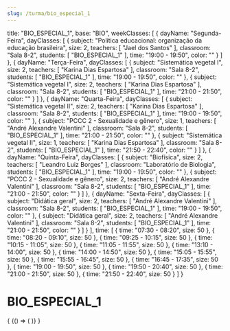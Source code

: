 ```yaml
---
slug: /turma/bio_especial_1
---
```

  title: "BIO_ESPECIAL_1",
  base: "BIO",
  weekClasses: [
    {
      dayName: "Segunda-Feira",
      dayClasses: [
        {
          subject: "Política educacional: organização da educação brasileira",
          size: 2,
          teachers: [
            "Jael dos Santos"
          ],
          classroom: "Sala 8-2",
          students: [
            "BIO_ESPECIAL_1"
          ],
          time: "19:00 - 19:50",
          color: ""
        }
      ]
    },
    {
      dayName: "Terça-Feira",
      dayClasses: [
        {
          subject: "Sistemática vegetal I",
          size: 2,
          teachers: [
            "Karina Dias Espartosa"
          ],
          classroom: "Sala 8-2",
          students: [
            "BIO_ESPECIAL_1"
          ],
          time: "19:00 - 19:50",
          color: ""
        },
        {
          subject: "Sistemática vegetal I",
          size: 2,
          teachers: [
            "Karina Dias Espartosa"
          ],
          classroom: "Sala 8-2",
          students: [
            "BIO_ESPECIAL_1"
          ],
          time: "21:00 - 21:50",
          color: ""
        }
      ]
    },
    {
      dayName: "Quarta-Feira",
      dayClasses: [
        {
          subject: "Sistemática vegetal II",
          size: 2,
          teachers: [
            "Karina Dias Espartosa"
          ],
          classroom: "Sala 8-2",
          students: [
            "BIO_ESPECIAL_1"
          ],
          time: "19:00 - 19:50",
          color: ""
        },
        {
          subject: "PCCC 2 - Sexualidade e gênero",
          size: 1,
          teachers: [
            "André Alexandre Valentini"
          ],
          classroom: "Sala 8-2",
          students: [
            "BIO_ESPECIAL_1"
          ],
          time: "21:00 - 21:50",
          color: ""
        },
        {
          subject: "Sistemática vegetal II",
          size: 1,
          teachers: [
            "Karina Dias Espartosa"
          ],
          classroom: "Sala 8-2",
          students: [
            "BIO_ESPECIAL_1"
          ],
          time: "21:50 - 22:40",
          color: ""
        }
      ]
    },
    {
      dayName: "Quinta-Feira",
      dayClasses: [
        {
          subject: "Biofísica",
          size: 2,
          teachers: [
            "Leandro Luiz Borges"
          ],
          classroom: "Laboratório de Biologia",
          students: [
            "BIO_ESPECIAL_1"
          ],
          time: "19:00 - 19:50",
          color: ""
        },
        {
          subject: "PCCC 2 - Sexualidade e gênero",
          size: 2,
          teachers: [
            "André Alexandre Valentini"
          ],
          classroom: "Sala 8-2",
          students: [
            "BIO_ESPECIAL_1"
          ],
          time: "21:00 - 21:50",
          color: ""
        }
      ]
    },
    {
      dayName: "Sexta-Feira",
      dayClasses: [
        {
          subject: "Didática geral",
          size: 2,
          teachers: [
            "André Alexandre Valentini"
          ],
          classroom: "Sala 8-2",
          students: [
            "BIO_ESPECIAL_1"
          ],
          time: "19:00 - 19:50",
          color: ""
        },
        {
          subject: "Didática geral",
          size: 2,
          teachers: [
            "André Alexandre Valentini"
          ],
          classroom: "Sala 8-2",
          students: [
            "BIO_ESPECIAL_1"
          ],
          time: "21:00 - 21:50",
          color: ""
        }
      ]
    }
  ],
  time: [
    {
      time: "07:30 - 08:20",
      size: 50
    },
    {
      time: "08:20 - 09:10",
      size: 50
    },
    {
      time: "09:25 - 10:15",
      size: 50
    },
    {
      time: "10:15 - 11:05",
      size: 50
    },
    {
      time: "11:05 - 11:55",
      size: 50
    },
    {
      time: "13:10 - 14:00",
      size: 50
    },
    {
      time: "14:00 - 14:50",
      size: 50
    },
    {
      time: "15:05 - 15:55",
      size: 50
    },
    {
      time: "15:55 - 16:45",
      size: 50
    },
    {
      time: "16:45 - 17:35",
      size: 50
    },
    {
      time: "19:00 - 19:50",
      size: 50
    },
    {
      time: "19:50 - 20:40",
      size: 50
    },
    {
      time: "21:00 - 21:50",
      size: 50
    },
    {
      time: "21:50 - 22:40",
      size: 50
    }
  ]
}

# BIO_ESPECIAL_1

<div>
  {
    <BrowserOnly>
      {() => (
        <Grid
          title={data.title}
          weekClasses={data.weekClasses}
          time={data.time}
        />
      )}
    </BrowserOnly>
  }
</div>
